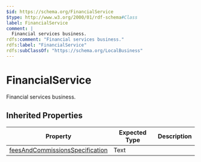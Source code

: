 ```yaml
---
$id: https://schema.org/FinancialService
$type: http://www.w3.org/2000/01/rdf-schema#Class
label: FinancialService
comment: |
  Financial services business.
rdfs:comment: "Financial services business."
rdfs:label: "FinancialService"
rdfs:subClassOf: "https://schema.org/LocalBusiness"
---
```


# FinancialService

Financial services business.

## Inherited Properties

| Property | Expected Type | Description |
| --- | --- | --- |
| [feesAndCommissionsSpecification](https://schema.org/feesAndCommissionsSpecification) | Text |  |
